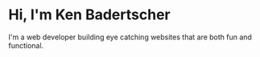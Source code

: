 # Hi, I'm Ken Badertscher

I'm a web developer building eye catching websites that are both fun and functional.